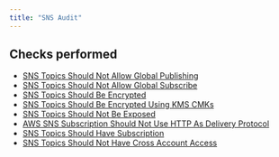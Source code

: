 ```yaml
---
title: "SNS Audit"
---
```


## Checks performed

- [SNS Topics Should Not Allow Global Publishing](snsmonitoring/is_topic_publishing_public)
- [SNS Topics Should Not Allow Global Subscribe](snsmonitoring/is_topic_subscription_public)
- [SNS Topics Should Be Encrypted](snsmonitoring/is_sns_topic_encrypted)
- [SNS Topics Should Be Encrypted Using KMS CMKs](snsmonitoring/is_topic_cmk_encrypted)
- [SNS Topics Should Not Be Exposed](snsmonitoring/is_topic_exposed)
- [AWS SNS Subscription Should Not Use HTTP As Delivery Protocol](snsmonitoring/is_subscription_secure_only)
- [SNS Topics Should Have Subscription](snsmonitoring/topics_has_subscription)
- [SNS Topics Should Not Have Cross Account Access](snsmonitoring/sns_cross_account_access)
